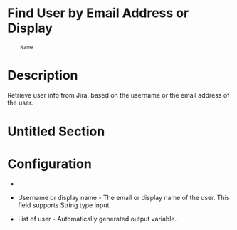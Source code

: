 ﻿# Find User by Email Address or Display
        Name

# Description

Retrieve user info from Jira, based on the username or the email address of the
                user.

# Untitled Section

# Configuration

* 
* Username or display name - The email or display name of the user. This field supports String type input.









* List of user - Automatically generated output variable.
